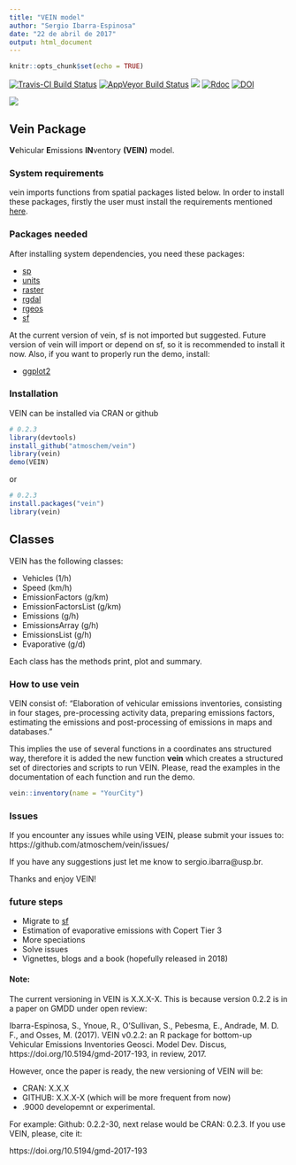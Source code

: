 ```yaml
---
title: "VEIN model"
author: "Sergio Ibarra-Espinosa"
date: "22 de abril de 2017"
output: html_document
---
```


```r
knitr::opts_chunk$set(echo = TRUE)
```

[![Travis-CI Build Status](https://travis-ci.org/atmoschem/vein.svg?branch=master)](https://travis-ci.org/atmoschem/vein)
[![AppVeyor Build Status](https://ci.appveyor.com/api/projects/status/github/ibarraespinosa/vein?branch=master&svg=true)](https://ci.appveyor.com/project/ibarraespinosa/vein)
[![](http://cranlogs.r-pkg.org/badges/vein)](http://cran.rstudio.com/web/packages/vein/index.html)
[![Rdoc](http://www.rdocumentation.org/badges/version/vein)](http://www.rdocumentation.org/packages/vein)
[![DOI](https://zenodo.org/badge/88201850.svg)](https://zenodo.org/badge/latestdoi/88201850)



![](logovein_small.png)



## Vein Package

**V**ehicular **E**missions **IN**ventory **(VEIN)** model.


### System requirements

vein imports functions from spatial packages listed below. In order to
install these packages, firstly the user must install the requirements
mentioned [here](https://www.github.com/r-spatial/sf).

### Packages needed

After installing system dependencies, you need these packages:

- [sp](https://github.com/edzer/sp/) 
- [units](https://github.com/edzer/units/) 
- [raster](http://cran.r-project.org/package=raster)
- [rgdal](https://github.com/cran/rgdal)
- [rgeos](https://github.com/cran/rgeos)
- [sf](https://github.com/r-spatial/sf)

At the current version of vein, sf is not imported but suggested. Future version
of vein will import or depend on sf, so it is recommended to install it now. Also,
if you want to properly run the demo, install:

- [ggplot2](https://github.com/tidyverse/ggplot2)


### Installation

VEIN can be installed via CRAN or github

```r
# 0.2.3
library(devtools)
install_github("atmoschem/vein")
library(vein)
demo(VEIN)
```

or

```r
# 0.2.3
install.packages("vein")
library(vein)
```


## Classes

VEIN has the following classes:

- Vehicles (1/h) 
- Speed  (km/h)
- EmissionFactors (g/km)
- EmissionFactorsList (g/km)
- Emissions  (g/h)
- EmissionsArray  (g/h)
- EmissionsList  (g/h)
- Evaporative  (g/d)

Each class has the methods print, plot and summary.

### How to use vein

VEIN consist of: "Elaboration of vehicular emissions inventories,
    consisting in four stages, pre-processing activity data, preparing 
    emissions factors, estimating the emissions and post-processing of emissions 
    in maps and databases."

This implies the use of several functions in a coordinates ans structured way,
therefore it is added the new function **vein** which creates a structured
set of directories and scripts to run VEIN. Please, read the examples in the
documentation of each function and run the demo.

```r
vein::inventory(name = "YourCity")
```


###  Issues

If you encounter any issues while using VEIN, please submit your issues to: https://github.com/atmoschem/vein/issues/

If you have any suggestions just let me know to sergio.ibarra@usp.br.

Thanks and enjoy VEIN!

### **future steps**

- Migrate to [sf](https://github.com/r-spatial/sf/)
- Estimation of evaporative emissions with Copert Tier 3
- More speciations
- Solve issues
- Vignettes, blogs and a book (hopefully released in 2018)

#### Note:
The current versioning in VEIN is X.X.X-X. This is because version 0.2.2 is
in a paper on GMDD under open review: 

Ibarra-Espinosa, S., Ynoue, R., O'Sullivan, S., Pebesma, E.,
  Andrade, M. D. F., and Osses, M. (2017). VEIN v0.2.2: an R
  package for bottom-up Vehicular Emissions Inventories Geosci.
  Model Dev. Discus, https://doi.org/10.5194/gmd-2017-193, in
  review, 2017.

However, once the paper is ready, the new versioning of VEIN will be:

- CRAN: X.X.X
- GITHUB: X.X.X-X (which will be more frequent from now)
- .9000 developemnt or experimental.

For example: Github: 0.2.2-30, next relase would be CRAN: 0.2.3.
If you use VEIN, please, cite it:

https://doi.org/10.5194/gmd-2017-193

